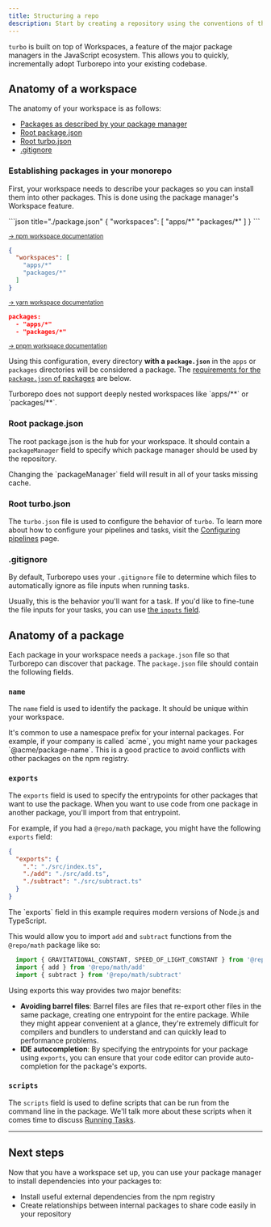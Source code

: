 ```yaml
---
title: Structuring a repo
description: Start by creating a repository using the conventions of the ecosystem.
---
```



`turbo` is built on top of Workspaces, a feature of the major package managers in the JavaScript ecosystem. This allows you to quickly, incrementally adopt Turborepo into your existing codebase.

## Anatomy of a workspace

<Files>
  <File name="package.json" />
  <File name="turbo.json" />
  <File name=".gitignore" />
  <Folder name="apps">
    <Folder name="docs">
     <File name="package.json" />
    </Folder>
    <Folder name="web">
      <File name="package.json" />
    </Folder>
  </Folder>
  <Folder name="packages">
    <Folder name="ui">
      <File name="package.json" />
    </Folder>
  </Folder>
</Files>

The anatomy of your workspace is as follows:

- [Packages as described by your package manager](#establishing-packages-in-your-monorepo)
- [Root package.json](#root-packagejson)
- [Root turbo.json](#root-turbojson)
- [.gitignore](#gitignore)

### Establishing packages in your monorepo

First, your workspace needs to describe your packages so you can install them into other packages. This is done using the package manager's Workspace feature.

<PackageManagerTabs>
  <Tab>
  ```json title="./package.json"
  {
    "workspaces": [
      "apps/*"
      "packages/*"
    ]
  }
  ```

  <small>[→ npm workspace documentation](https://docs.npmjs.com/cli/v7/using-npm/workspaces#defining-workspaces)</small>
  </Tab>
  <Tab >
  ```json title="./package.json"
  {
    "workspaces": [
      "apps/*"
      "packages/*"
    ]
  }
  ```

  <small>[→ yarn workspace documentation](https://yarnpkg.com/features/workspaces#how-are-workspaces-declared)</small>
   </Tab>
  <Tab>
  ```json title="pnpm-workspace.yml"
 packages:
    - "apps/*"
    - "packages/*"
  ```
  <small>[→ pnpm workspace documentation](https://pnpm.io/pnpm-workspace_yaml)</small>

  </Tab>
</PackageManagerTabs>

Using this configuration, every directory **with a `package.json`** in the `apps` or `packages` directories will be considered a package. The [requirements for the `package.json` of packages](#anatomy-of-a-package) are below.

<Callout type="error">
Turborepo does not support deeply nested workspaces like `apps/**` or `packages/**`.
</Callout>

### Root package.json

The root package.json is the hub for your workspace. It should contain a `packageManager` field to specify which package manager should be used by the repository.

<Callout type="good-to-know">
 Changing the `packageManager` field will result in all of your tasks missing cache.
</Callout>

### Root turbo.json

The `turbo.json` file is used to configure the behavior of `turbo`. To learn more about how to configure your pipelines and tasks, visit the [Configuring pipelines](/repo/docs/crafting-your-repository/configuring-pipelines) page.

### .gitignore

By default, Turborepo uses your `.gitignore` file to determine which files to automatically ignore as file inputs when running tasks.

Usually, this is the behavior you'll want for a task. If you'd like to fine-tune the file inputs for your tasks, you can use [the `inputs` field](/repo/docs/reference/configuration#inputs).

## Anatomy of a package

Each package in your workspace needs a `package.json` file so that Turborepo can discover that package. The `package.json` file should contain the following fields.

### `name`

The `name` field is used to identify the package. It should be unique within your workspace.

<Callout type="info">
It's common to use a namespace prefix for your internal packages. For example, if your company is called `acme`, you might name your packages `@acme/package-name`. This is a good practice to avoid conflicts with other packages on the npm registry.
</Callout>

### `exports`

The `exports` field is used to specify the entrypoints for other packages that want to use the package. When you want to use code from one package in another package, you'll import from that entrypoint.

For example, if you had a `@repo/math` package, you might have the following `exports` field:

```json title="./packages/math/package.json"
{
  "exports": {
    ".": "./src/index.ts",
    "./add": "./src/add.ts",
    "./subtract": "./src/subtract.ts"
  }
}
```

<Callout type="info">
The `exports` field in this example requires modern versions of Node.js and TypeScript.
</Callout>

This would allow you to import `add` and `subtract` functions from the `@repo/math` package like so:

```ts title="./apps/my-app/src/index.ts"
  import { GRAVITATIONAL_CONSTANT, SPEED_OF_LIGHT_CONSTANT } from '@repo/math'
  import { add } from '@repo/math/add'
  import { subtract } from '@repo/math/subtract'
```

Using exports this way provides two major benefits:

- **Avoiding barrel files**: Barrel files are files that re-export other files in the same package, creating one entrypoint for the entire package. While they might appear convenient at a glance, they're extremely difficult for compilers and bundlers to understand and can quickly lead to performance problems.
- **IDE autocompletion**: By specifying the entrypoints for your package using `exports`, you can ensure that your code editor can provide auto-completion for the package's exports.

### `scripts`

The `scripts` field is used to define scripts that can be run from the command line in the package. We'll talk more about these scripts when it comes time to discuss [Running Tasks](/repo/docs/crafting-your-repository/running-tasks).

---

## Next steps

Now that you have a workspace set up, you can use your package manager to install dependencies into your packages to:

- Install useful external dependencies from the npm registry
- Create relationships between internal packages to share code easily in your repository
